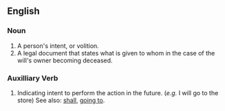 ==English==

===Noun===
#A person's intent, or volition.
#A legal document that states what is given to whom in the case of the will's owner becoming deceased.

===Auxilliary Verb===
#Indicating intent to perform the action in the future.  (''e.g.'' I will go to the store)  See also: [[shall]], [[going to]].
